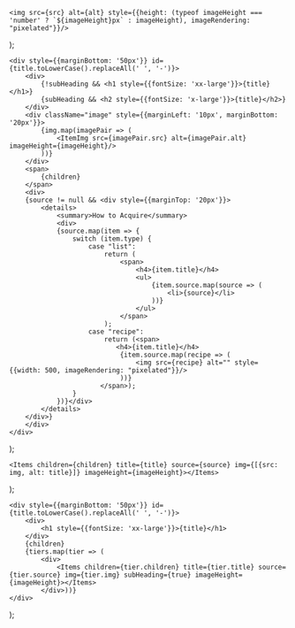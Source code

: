     <img src={src} alt={alt} style={{height: (typeof imageHeight === 'number' ? `${imageHeight}px` : imageHeight), imageRendering: "pixelated"}}/>
);

    <div style={{marginBottom: '50px'}} id={title.toLowerCase().replaceAll(' ', '-')}>
        <div>
            {!subHeading && <h1 style={{fontSize: 'xx-large'}}>{title}</h1>}
            {subHeading && <h2 style={{fontSize: 'x-large'}}>{title}</h2>}
        </div>
        <div className="image" style={{marginLeft: '10px', marginBottom: '20px'}}>
            {img.map(imagePair => (
                <ItemImg src={imagePair.src} alt={imagePair.alt} imageHeight={imageHeight}/>
            ))}
        </div>
        <span>
            {children}
        </span>
        <div>
        {source != null && <div style={{marginTop: '20px'}}>
            <details>
                <summary>How to Acquire</summary>
                <div>
                {source.map(item => {
                    switch (item.type) {
                        case "list":
                            return (
                                <span>
                                    <h4>{item.title}</h4>
                                    <ul>
                                        {item.source.map(source => (
                                            <li>{source}</li>
                                        ))}
                                    </ul>
                                </span>
                            );
                        case "recipe":
                            return (<span>
                               <h4>{item.title}</h4>
                                {item.source.map(recipe => (
                                    <img src={recipe} alt="" style={{width: 500, imageRendering: "pixelated"}}/>
                                ))}
                           </span>);
                    }
                })}</div>
            </details>
        </div>}
        </div>
    </div>
);

    <Items children={children} title={title} source={source} img={[{src: img, alt: title}]} imageHeight={imageHeight}></Items>
);

    <div style={{marginBottom: '50px'}} id={title.toLowerCase().replaceAll(' ', '-')}>
        <div>
            <h1 style={{fontSize: 'xx-large'}}>{title}</h1>
        </div>
        {children}
        {tiers.map(tier => (
            <div>
                <Items children={tier.children} title={tier.title} source={tier.source} img={tier.img} subHeading={true} imageHeight={imageHeight}></Items>
            </div>))}
    </div>
);
